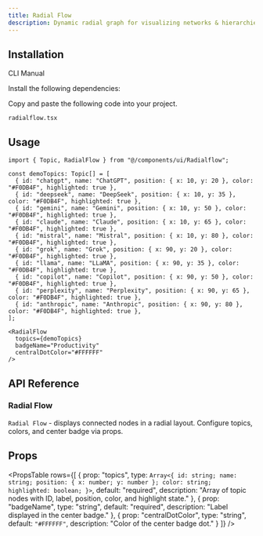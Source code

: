 ```yaml
---
title: Radial Flow
description: Dynamic radial graph for visualizing networks & hierarchies with animated nodes.
---
```


<ComponentPreview
  name="radialflow-demo"
  className=""
  description="Interactive radial graph visualization with animated nodes and connection paths."
/>

## Installation

<Tabs defaultValue="cli" className="w-full">
  <TabsList>
    <TabsTrigger value="cli">CLI</TabsTrigger>
    <TabsTrigger value="manual">Manual</TabsTrigger>
  </TabsList>
  <TabsContent value="cli">
    <PkgOptions name="radialflow" />
  </TabsContent>
  <TabsContent value="manual">
    <Steps>

<Step>Install the following dependencies:</Step>
<DepsOptions name="framer-motion" />

<Step>Copy and paste the following code into your project.</Step>
<p>
  <code>radialflow.tsx</code>
</p>
<ComponentSource name="radialflow" />

</Steps>
  </TabsContent>
</Tabs>

## Usage

```tsx
import { Topic, RadialFlow } from "@/components/ui/Radialflow";

const demoTopics: Topic[] = [
  { id: "chatgpt", name: "ChatGPT", position: { x: 10, y: 20 }, color: "#F0DB4F", highlighted: true },
  { id: "deepseek", name: "DeepSeek", position: { x: 10, y: 35 }, color: "#F0DB4F", highlighted: true },
  { id: "gemini", name: "Gemini", position: { x: 10, y: 50 }, color: "#F0DB4F", highlighted: true },
  { id: "claude", name: "Claude", position: { x: 10, y: 65 }, color: "#F0DB4F", highlighted: true },
  { id: "mistral", name: "Mistral", position: { x: 10, y: 80 }, color: "#F0DB4F", highlighted: true },
  { id: "grok", name: "Grok", position: { x: 90, y: 20 }, color: "#F0DB4F", highlighted: true },
  { id: "llama", name: "LLaMA", position: { x: 90, y: 35 }, color: "#F0DB4F", highlighted: true },
  { id: "copilot", name: "Copilot", position: { x: 90, y: 50 }, color: "#F0DB4F", highlighted: true },
  { id: "perplexity", name: "Perplexity", position: { x: 90, y: 65 }, color: "#F0DB4F", highlighted: true },
  { id: "anthropic", name: "Anthropic", position: { x: 90, y: 80 }, color: "#F0DB4F", highlighted: true },
];
```

```tsx
<RadialFlow
  topics={demoTopics}
  badgeName="Productivity"
  centralDotColor="#FFFFFF"
/>
```

## API Reference

### Radial Flow

`Radial Flow` - displays connected nodes in a radial layout. Configure topics, colors, and center badge via props.

## Props

<PropsTable
  rows={[
    {
      prop: "topics",
      type: `Array<{
  id: string;
  name: string;
  position: { x: number; y: number };
  color: string;
  highlighted: boolean;
}>`,
      default: "required",
      description: "Array of topic nodes with ID, label, position, color, and highlight state."
    },
    {
      prop: "badgeName",
      type: "string",
      default: "required",
      description: "Label displayed in the center badge."
    },
    {
      prop: "centralDotColor",
      type: "string",
      default: `"#FFFFFF"`,
      description: "Color of the center badge dot."
    }
  ]}
/>
